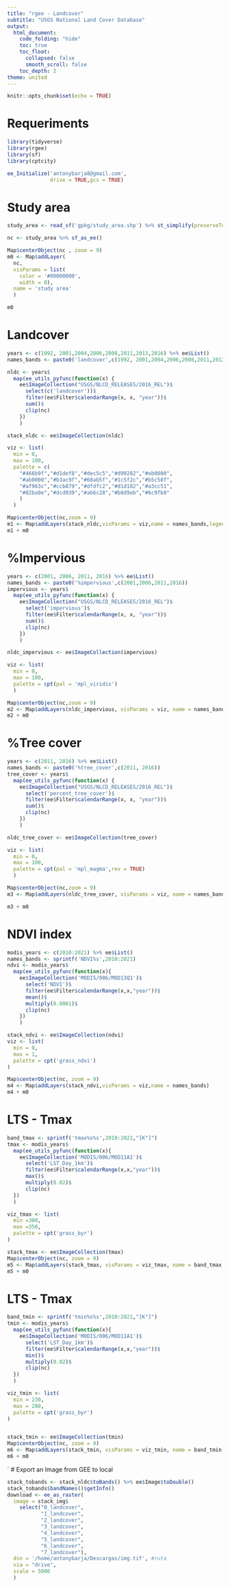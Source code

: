 ```yaml
---
title: "rgee - Landcover"
subtitle: "USGS National Land Cover Database"
output: 
  html_document:
    code_folding: "hide"
    toc: true
    toc_float:
      collapsed: false
      smooth_scroll: false
    toc_depth: 2
theme: united
---
```



```r
knitr::opts_chunk$set(echo = TRUE)
```

# Requeriments

```r

library(tidyverse)
library(rgee)
library(sf)
library(cptcity)

ee_Initialize('antonybarja8@gmail.com',
              drive = TRUE,gcs = TRUE)

```

# Study area 

```r
study_area <- read_sf('gpkg/study_area.shp') %>% st_simplify(preserveTopology = T,dTolerance = 0.001)

nc <- study_area %>% sf_as_ee()

Map$centerObject(nc , zoom = 9)
m0 <- Map$addLayer(
  nc,
  visParams = list(
    color = '#00000000',
    width = 8),
  name = 'study area' 
  )

m0
```

# Landcover

```r
years <- c(1992, 2001,2004,2006,2008,2011,2013,2016) %>% ee$List()
names_bands <- paste0('landcover',c(1992, 2001,2004,2006,2008,2011,2013,2016))

nldc <- years$
  map(ee_utils_pyfunc(function(x) {
    ee$ImageCollection("USGS/NLCD_RELEASES/2016_REL")$
      select(c('landcover'))$
      filter(ee$Filter$calendarRange(x, x, "year"))$
      sum()$
      clip(nc)
    })
    )

stack_nldc <- ee$ImageCollection(nldc)

viz <- list(
  min = 0, 
  max = 100,
  palette = c(
    "#466b9f","#d1def8","#dec5c5","#d99282","#eb0000",
    "#ab0000","#b3ac9f","#68ab5f","#1c5f2c","#b5c58f",
    "#af963c","#ccb879","#dfdfc2","#d1d182","#a3cc51",
    "#82ba9e","#dcd939","#ab6c28","#b8d9eb","#6c9fb8"
    )
  )

Map$centerObject(nc,zoom = 9)
m1 <- Map$addLayers(stack_nldc,visParams = viz,name = names_bands,legend = TRUE) 
m1 + m0
```


# %Impervious

```r
years <- c(2001, 2006, 2011, 2016) %>% ee$List()
names_bands <- paste0('%impervious',c(2001,2006,2011,2016))
impervious <- years$
  map(ee_utils_pyfunc(function(x) {
    ee$ImageCollection("USGS/NLCD_RELEASES/2016_REL")$
      select('impervious')$
      filter(ee$Filter$calendarRange(x, x, "year"))$
      sum()$
      clip(nc)
    })
    )

nldc_impervious <- ee$ImageCollection(impervious)

viz <- list(
  min = 0,
  max = 100,
  palette = cpt(pal = 'mpl_viridis')
  )

Map$centerObject(nc,zoom = 9)
m2 <- Map$addLayers(nldc_impervious, visParams = viz, name = names_bands, legend = TRUE) 
m2 + m0 
```

# %Tree cover

```r
years <- c(2011, 2016) %>% ee$List()
names_bands <- paste0('%tree_cover',c(2011, 2016))
tree_cover <- years$
  map(ee_utils_pyfunc(function(x) {
    ee$ImageCollection("USGS/NLCD_RELEASES/2016_REL")$
      select('percent_tree_cover')$
      filter(ee$Filter$calendarRange(x, x, "year"))$
      sum()$
      clip(nc)
    })
    )

nldc_tree_cover <- ee$ImageCollection(tree_cover)

viz <- list(
  min = 0,
  max = 100,
  palette = cpt(pal = 'mpl_magma',rev = TRUE)
  )

Map$centerObject(nc,zoom = 9)
m3 <- Map$addLayers(nldc_tree_cover, visParams = viz, name = names_bands, legend = TRUE) 

m3 + m0
```


# NDVI  index 

```r
modis_years <- c(2010:2021) %>% ee$List()
names_bands <- sprintf('NDVI%s',2010:2021)
ndvi <- modis_years$
  map(ee_utils_pyfunc(function(x){
    ee$ImageCollection('MODIS/006/MOD13Q1')$
      select('NDVI')$
      filter(ee$Filter$calendarRange(x,x,"year"))$
      mean()$
      multiply(0.0001)$
      clip(nc)
    })
    )

stack_ndvi <- ee$ImageCollection(ndvi)
viz <- list(
  min = 0,
  max = 1,
  palette = cpt('grass_ndvi')
)

Map$centerObject(nc, zoom = 9)
m4 <- Map$addLayers(stack_ndvi,visParams = viz,name = names_bands)
m4 + m0 

```


# LTS - Tmax

```r

band_tmax <- sprintf('tmax%s%s',2010:2021,"[K°]")
tmax <- modis_years$
  map(ee_utils_pyfunc(function(x){
    ee$ImageCollection('MODIS/006/MOD11A1')$
      select('LST_Day_1km')$
      filter(ee$Filter$calendarRange(x,x,"year"))$
      max()$
      multiply(0.02)$
      clip(nc)
  })
  )

viz_tmax <- list(
  min =300,
  max =350,
  palette = cpt('grass_byr')
)

stack_tmax <- ee$ImageCollection(tmax)
Map$centerObject(nc, zoom = 9)
m5 <- Map$addLayers(stack_tmax, visParams = viz_tmax, name = band_tmax,legend = TRUE)
m5 + m0 

```

# LTS - Tmax

```r
band_tmin <- sprintf('tmin%s%s',2010:2021,"[K°]")
tmin <- modis_years$
  map(ee_utils_pyfunc(function(x){
    ee$ImageCollection('MODIS/006/MOD11A1')$
      select('LST_Day_1km')$
      filter(ee$Filter$calendarRange(x,x,"year"))$
      min()$
      multiply(0.02)$
      clip(nc)
  })
  )

viz_tmin <- list(
  min = 230,
  max = 280,
  palette = cpt('grass_byr')
)


stack_tmin <- ee$ImageCollection(tmin)
Map$centerObject(nc, zoom = 9)
m6 <- Map$addLayers(stack_tmin, visParams = viz_tmin, name = band_tmin,legend = TRUE)
m6 + m0 

```

`
# Export an Image from GEE to local

```r
stack_tobands <- stack_nldc$toBands() %>% ee$Image$toDouble()
stack_tobands$bandNames()$getInfo()
download <- ee_as_raster(
  image = stack_img$
    select("0_landcover",
           "1_landcover",
           "2_landcover",
           "3_landcover",
           "4_landcover",
           "5_landcover",
           "6_landcover",
           "7_landcover"),
  dsn = '/home/antonybarja/Descargas/img.tif', #ruta
  via = "drive",
  scale = 5000 
  )
```
